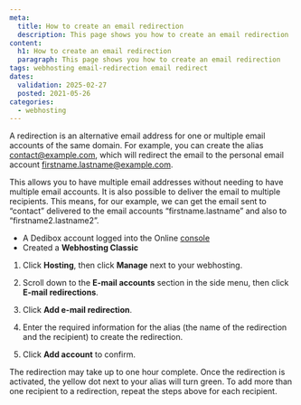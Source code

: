 ```yaml
---
meta:
  title: How to create an email redirection
  description: This page shows you how to create an email redirection
content:
  h1: How to create an email redirection
  paragraph: This page shows you how to create an email redirection
tags: webhosting email-redirection email redirect
dates:
  validation: 2025-02-27
  posted: 2021-05-26
categories:
  - webhosting
---
```


<Macro id="webhosting-online" />

A redirection is an alternative email address for one or multiple email accounts of the same domain. For example, you can create the alias [contact@example.com](mailto:contact@example.com), which will redirect the email to the personal email account [firstname.lastname@example.com](mailto:firstname.lastname@example.com).

This allows you to have multiple email addresses without needing to have multiple email accounts. It is also possible to deliver the email to multiple recipients. This means, for our example, we can get the email sent to “contact” delivered to the email accounts “firstname.lastname” and also to “firstname2.lastname2”.

<Macro id="requirements" />

- A Dedibox account logged into the Online [console](https://console.online.net)
- Created a **Webhosting Classic**

1. Click **Hosting**, then click **Manage** next to your webhosting.
2. Scroll down to the **E-mail accounts** section in the side menu, then click **E-mail redirections**.
3. Click **Add e-mail redirection**.

    <Lightbox src="scaleway_add_email_redirection.webp" />
4. Enter the required information for the alias (the name of the redirection and the recipient) to create the redirection.
5. Click **Add account** to confirm.

The redirection may take up to one hour complete. Once the redirection is activated, the yellow dot next to your alias will turn green.
    <Message type="tip">
      To add more than one recipient to a redirection, repeat the steps above for each recipient.
    </Message>


